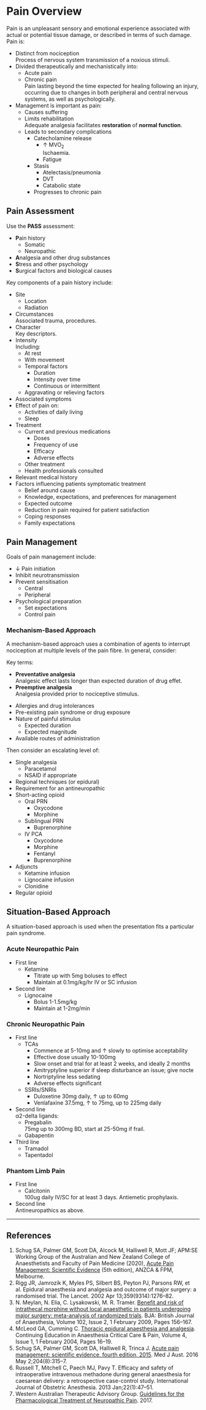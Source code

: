 # Pain Overview

Pain is an unpleasant sensory and emotional experience associated with actual or potential tissue damage, or described in terms of such damage. Pain is:

* Distinct from nociception\
Process of nervous system transmission of a noxious stimuli.
* Divided therapeutically and mechanistically into:
	* Acute pain
	* Chronic pain\
	Pain lasting beyond the time expected for healing following an injury, occurring due to changes in both peripheral and central nervous systems, as well as psychologically.
* Management is important as pain:
	* Causes suffering
	* Limits rehabilitation\
	Adequate analgesia facilitates **restoration** of **normal function**.
	* Leads to secondary complications
		* Catecholamine release
			* ↑ MVO~2~\
			Ischaemia.
			* Fatigue
		* Stasis
			* Atelectasis/pneumonia
			* DVT
			* Catabolic state
		* Progresses to chronic pain


## Pain Assessment

:::tick
Use the **PASS** assessment:

* **P**ain history
	* Somatic
	* Neuropathic
* **A**nalgesia and other drug substances
* **S**tress and other psychology
* **S**urgical factors and biological causes
:::

Key components of a pain history include:

* Site
	* Location
	* Radiation
* Circumstances\
Associated trauma, procedures.
* Character\
Key descriptors.
* Intensity\
Including:
	* At rest
	* With movement
	* Temporal factors
		* Duration
		* Intensity over time
		* Continuous or intermittent
	* Aggravating or relieving factors
* Associated symptoms
* Effect of pain on:
	* Activities of daily living
	* Sleep
* Treatment
	* Current and previous medications
		* Doses
		* Frequency of use
		* Efficacy
		* Adverse effects
	* Other treatment
	* Health professionals consulted
* Relevant medical history
* Factors influencing patients symptomatic treatment
	* Belief around cause
	* Knowledge, expectations, and preferences for management
	* Expected outcome
	* Reduction in pain required for patient satisfaction
	* Coping responses
	* Family expectations


## Pain Management

Goals of pain management include:

* ↓ Pain initiation
* Inhibit neurotransmission
* Prevent sensitisation
	* Central
	* Peripheral
* Psychological preparation
	* Set expectations
	* Control pain


### Mechanism-Based Approach

A mechanism-based approach uses a combination of agents to interrupt nociception at multiple levels of the pain fibre. In general, consider:

:::column-margin
Key terms:

* **Preventative analgesia**\
Analgesic effect lasts longer than expected duration of drug effet.
* **Preemptive analgesia**\
Analgesia provided prior to nociceptive stimulus.
:::

* Allergies and drug intolerances
* Pre-existing pain syndrome or drug exposure
* Nature of painful stimulus
	* Expected duration
	* Expected magnitude
* Available routes of administration


Then consider an escalating level of:

* Single analgesia
	* Paracetamol
	* NSAID if appropriate
* Regional techniques (or epidural)
* Requirement for an antineuropathic
* Short-acting opioid
	* Oral PRN
		* Oxycodone
		* Morphine
	* Sublingual PRN
		* Buprenorphine
	* IV PCA
		* Oxycodone
		* Morphine
		* Fentanyl
		* Buprenorphine
* Adjuncts
	* Ketamine infusion
	* Lignocaine infusion
	* Clonidine
* Regular opioid


## Situation-Based Approach

A situation-based approach is used when the presentation fits a particular pain syndrome.


### Acute Neuropathic Pain

* First line\
	* Ketamine
		* Titrate up with 5mg boluses to effect
		* Maintain at 0.1mg/kg/hr IV or SC infusion
* Second line\
	* Lignocaine
		* Bolus 1-1.5mg/kg
		* Maintain at 1-2mg/min


### Chronic Neuropathic Pain

* First line\
	* TCAs
		* Commence at 5-10mg and ↑ slowly to optimise acceptability
		* Effective dose usually 10-100mg
		* Slow onset and trial for at least 2 weeks, and ideally 2 months
		* Amitryptyline superior if sleep disturbance an issue; give nocte
		* Nortriptyline less sedating
		* Adverse effects significant
	* SSRIs/SNRIs
		* Duloxetine 30mg daily, ↑ up to 60mg
		* Venlafaxine 37.5mg, ↑ to 75mg, up to 225mg daily
* Second line\
α2-delta ligands:
	* Pregabalin\
	75mg up to 300mg BD, start at 25-50mg if frail.
	* Gabapentin
* Third line\
	* Tramadol
	* Tapentadol



### Phantom Limb Pain

* First line\
	* Calcitonin\
	100ug daily IV/SC for at least 3 days. Antiemetic prophylaxis.
* Second line\
Antineuropathics as above.


---

## References

1. Schug SA, Palmer GM, Scott DA, Alcock M, Halliwell R, Mott JF; APM:SE Working Group of the Australian and New Zealand College of Anaesthetists and Faculty of Pain Medicine (2020), [Acute Pain Management: Scientific Evidence](https://www.anzca.edu.au/resources/college-publications/acute-pain-management/apmse5.pdf) (5th edition), ANZCA & FPM, Melbourne.
1. Rigg JR, Jamrozik K, Myles PS, Silbert BS, Peyton PJ, Parsons RW, et al. Epidural anaesthesia and analgesia and outcome of major surgery: a randomised trial. The Lancet. 2002 Apr 13;359(9314):1276–82. 
1. N. Meylan, N. Elia, C. Lysakowski, M. R. Tramèr. [Benefit and risk of intrathecal morphine without local anaesthetic in patients undergoing major surgery: meta-analysis of randomized trials](https://academic.oup.com/bja/article/102/2/156/304818). BJA: British Journal of Anaesthesia, Volume 102, Issue 2, 1 February 2009, Pages 156–167.
1. McLeod GA, Cumming C. [Thoracic epidural anaesthesia and analgesia](https://academic.oup.com/bjaed/article/4/1/16/356905). Continuing Education in Anaesthesia Critical Care & Pain, Volume 4, Issue 1, 1 February 2004, Pages 16–19.
1. Schug SA, Palmer GM, Scott DA, Halliwell R, Trinca J. [Acute pain management: scientific evidence, fourth edition, 2015](http://fpm.anzca.edu.au/documents/apmse4_2015_final). Med J Aust. 2016 May 2;204(8):315–7. 
1. Russell T, Mitchell C, Paech MJ, Pavy T. Efficacy and safety of intraoperative intravenous methadone during general anaesthesia for caesarean delivery: a retrospective case-control study. International Journal of Obstetric Anesthesia. 2013 Jan;22(1):47–51. 
1. Western Australian Therapeutic Advisory Group. [Guidelines for the Pharmacological Treatment of Neuropathic Pain](https://ww2.health.wa.gov.au/~/media/Files/Corporate/general%20documents/WATAG/Neuropathic-Pain-Guidelines.pdf). 2017.